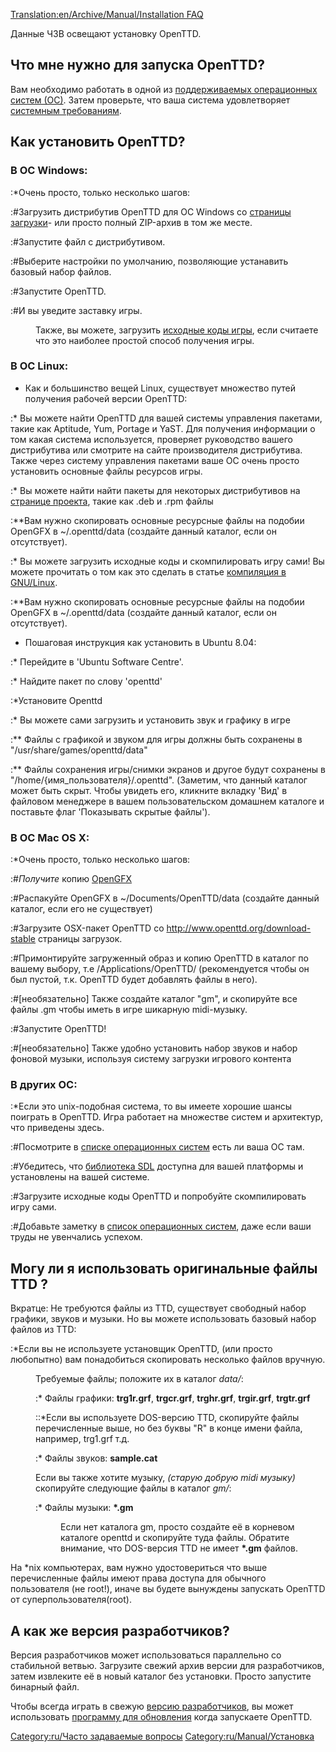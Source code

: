 [[Translation:en/Archive/Manual/Installation FAQ]]


Данные ЧЗВ освещают установку OpenTTD.

== Что мне нужно для запуска OpenTTD? ==
Вам необходимо работать в одной из [[ru/Archive/Compilation and Ports/Операционная система|поддерживаемых операционных систем (ОС)]]. Затем проверьте, что ваша система удовлетворяет [[ru/Archive/Manual/Системные требования|системным требованиям]].

== Как установить OpenTTD? ==
=== В ОС Windows: ===
:*Очень просто, только несколько шагов:
:#Загрузить дистрибутив OpenTTD для ОС Windows со [http://www.openttd.org/download-stable страницы загрузки]- или просто полный ZIP-архив в том же месте.
:#Запустите файл с дистрибутивом.
:#Выберите настройки по умолчанию, позволяющие устанавить базовый набор файлов.
:#Запустите OpenTTD.
:#И вы уведите заставку игры.

:Также, вы можете, загрузить [[ru/Development/Часто задаваемые вопросы разработчика#iskhodnyi-kod|исходные коды игры]], если считаете что это наиболее простой способ получения игры.

=== В ОС Linux: ===
* Как и большинство вещей Linux, существует множество путей получения рабочей версии OpenTTD:
:* Вы можете найти OpenTTD для вашей системы управления пакетами, такие как Aptitude, Yum, Portage и YaST. Для получения информации о том какая система используется, проверяет руководство вашего дистрибутива или смотрите на сайте производителя дистрибутива. Также через систему управления пакетами ваше ОС очень просто установить основные файлы ресурсов игры.
:* Вы можете найти найти пакеты для некоторых дистрибутивов на [http://www.openttd.org/download-stable странице проекта], такие как .deb и .rpm файлы
:**Вам нужно скопировать основные ресурсные файлы на подобии OpenGFX в ~/.openttd/data (создайте данный каталог, если он отсутствует).
:* Вы можете загрузить исходные коды и скомпилировать игру сами! Вы можете прочитать о том как это сделать в статье [[ru/Archive/Compilation and Ports/Linux|компиляция в GNU/Linux]].
:**Вам нужно скопировать основные ресурсные файлы на подобии OpenGFX в ~/.openttd/data (создайте данный каталог, если он отсутствует).

* Пошаговая инструкция как установить в Ubuntu 8.04:
:* Перейдите в 'Ubuntu Software Centre'.
:* Найдите пакет по слову 'openttd'
:*Установите Openttd
:* Вы можете сами загрузить и установить звук и графику в игре 
:** Файлы с графикой и звуком для игры должны быть сохранены в "/usr/share/games/openttd/data"
:** Файлы сохранения игры/снимки экранов и другое будут сохранены в "/home/{имя_пользователя}/.openttd". (Заметим, что данный каталог может быть скрыт. Чтобы увидеть его, кликните вкладку 'Вид' в файловом менеджере в вашем пользовательском домашнем каталоге и поставьте флаг 'Показывать скрытые файлы').

=== В ОС Mac OS X: ===
:*Очень просто, только несколько шагов:
:#''Получите'' копию [http://www.openttd.org/download-opengfx OpenGFX]
:#Распакуйте OpenGFX в ~/Documents/OpenTTD/data (создайте данный каталог, если его не существует)
:#Загрузите OSX-пакет OpenTTD со http://www.openttd.org/download-stable страницы загрузок.
:#Примонтируйте загруженный образ и копию OpenTTD в каталог по вашему выбору, т.е /Applications/OpenTTD/ (рекомендуется чтобы он был пустой, т.к. OpenTTD будет добавлять файлы в него).
:#[необязательно] Также создайте каталог "gm", и скопируйте все файлы .gm чтобы иметь в игре шикарную midi-музыку.
:#Запустите OpenTTD!
:#[необязательно] Также удобно установить набор звуков и набор фоновой музыки, используя систему загрузки игрового контента

=== В других ОС: ===
:*Если это unix-подобная система, то вы имеете хорошие шансы поиграть в OpenTTD. Игра работает на множестве систем и архитектур, что приведены здесь.
:#Посмотрите в [[ru/Archive/Compilation and Ports/Операционная система|списке операционных систем]] есть ли ваша ОС там.
:#Убедитесь, что [http://libsdl.org библиотека SDL] доступна для вашей платформы и установлены на вашей системе.
:#Загрузите исходные коды OpenTTD и попробуйте скомпилировать игру сами.
:#Добавьте заметку в [[ru/Archive/Compilation and Ports/Операционная система|список операционных систем]], даже если ваши труды не увенчались успехом.

== Могу ли я использовать оригинальные файлы TTD ? ==

Вкратце: Не требуются файлы из TTD, существует свободный набор графики, звуков и музыки. Но вы можете использовать базовый набор файлов из TTD:

:*Если вы не используете установщик OpenTTD, (или просто любопытно) вам понадобиться скопировать несколько файлов вручную.
:Требуемые файлы; положите их в каталог <i>data/</i>:
::* Файлы графики: <b>trg1r.grf</b>, <b>trgcr.grf</b>, <b>trghr.grf</b>, <b>trgir.grf</b>, <b>trgtr.grf</b>
:::*Если вы используете DOS-версию TTD, скопируйте файлы перечисленные выше, но без буквы "R" в конце имени файла, например, trg1.grf т.д.
::* Файлы звуков: <b>sample.cat</b>
:Если вы также хотите музыку, ''(старую добрую midi музыку)'' скопируйте следующие файлы в каталог <i>gm/</i>:
::* Файлы музыки: <b>*.gm</b>
::Если нет каталога gm, просто создайте её в корневом каталоге openttd и скопируйте туда файлы. Обратите внимание, что DOS-версия TTD не имеет <b>*.gm</b> файлов.

На *nix компьютерах, вам нужно удостовериться что выше перечисленные файлы имеют права доступа для обычного пользователя (не root!), иначе вы будете вынуждены запускать OpenTTD от суперпользователя(root).

== А как же версия разработчиков? ==
Версия разработчиков может использоваться параллельно со стабильной ветвью. Загрузите свежий архив версии для разработчиков, затем извлеките её в новый каталог без установки. Просто запустите бинарный файл.

Чтобы всегда играть в свежую [[ru/Archive/Community/Версия разработчиков|версию разработчиков]], вы может использовать [[en/Archive/Community/OpenTTD Updaters|программу для обновления]] когда запускаете OpenTTD.

[[Category:ru/Часто задаваемые вопросы]]
[[Category:ru/Manual/Установка]]